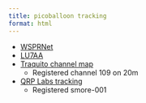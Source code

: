 ```yaml
---
title: picoballoon tracking
format: html
---
```


- [WSPRNet](https://www.wsprnet.org/drupal/)
- [LU7AA](https://lu7aa.org.ar/wsprset.asp#)
- [Traquito channel map](https://traquito.github.io//channelmap/)
  - Registered channel 109 on 20m
- [QRP Labs tracking](https://www.qrp-labs.com/track/tracking.html)
  - Registered smore-001
